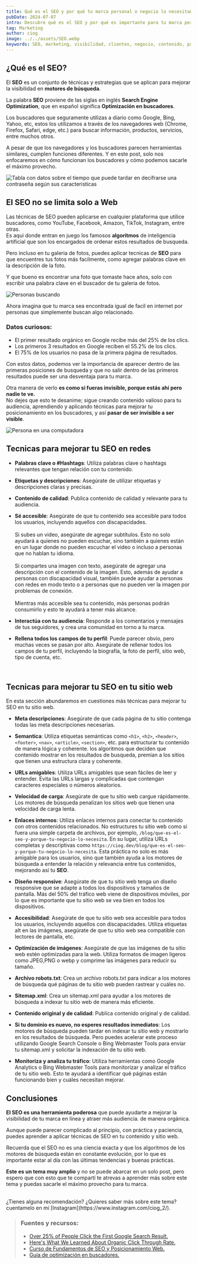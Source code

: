 ```yaml
---
title: Qué es el SEO y por qué tu marca personal o negocio lo necesitan
pubDate: 2024-07-07
intro: Descubre qué es el SEO y por qué es importante para tu marca personal o negocio. Aprende cómo puede mejorar la visibilidad en línea y atraer más audiencia.
tag: Marketing
author: ciog
image: ../../assets/SEO.webp
keywords: SEO, marketing, visibilidad, clientes, negocio, contenido, palabras clave, optimización, motores de búsqueda, ciog, woockom, marca personal
---
```



## ¿Qué es el SEO?

El **SEO** es un conjunto de técnicas y estrategias que se aplican para mejorar la visibilidad en **motores de búsqueda**.

La palabra **SEO** proviene de las siglas en inglés **Search Engine Optimization**, que en español significa **Optimización en buscadores**.

Los buscadores que seguramente utilizas a diario como Google, Bing, Yahoo, etc, estos los utilizamos a través de los navegadores web 
(Chrome, Firefox, Safari, edge, etc.) para buscar información, productos, servicios, entre muchos otros.

A pesar de que los navegadores y los buscadores parecen herramientas similares, cumplen funciones diferentes. Y en este post, solo nos
enfocaremos en cómo funcionan los buscadores y cómo podemos sacarle el máximo provecho.

<Image src="https://i.ibb.co/3pHT3qv/Google.jpg" width={800} height={300} alt="Tabla con datos sobre el tiempo que puede tardar en decifrarse una contraseña según sus caracteristicas"/>

## El SEO no se limita solo a Web 

Las técnicas de SEO pueden aplicarse en cualquier plataforma que utilice buscadores, como YouTube, Facebook, Amazon, TikTok, Instagram, entre otras.<br/>
Es aqui donde entran en juego los famosos **algoritmos** de inteligencia artificial que son los encargados de ordenar estos resultados de busqueda.

Pero incluso en tu galeria de fotos, puedes aplicar tecnicas de **SEO** para que encuentres tus fotos más facilmente, como agregar palabras clave en la descripción de la foto.

Y que bueno es encontrar una foto que tomaste hace años, solo con escribir una palabra clave en el buscador de tu galeria de fotos.

<Image src="https://res.cloudinary.com/dx7uimym1/image/upload/v1721028301/CIOG/Personas-buscando.webp" width={800} height={300} alt="Personas buscando"/>

Ahora imagina que tu marca sea encontrada igual de facil en internet por personas que simplemente buscan algo relacionado.

### Datos curiosos:
* El primer resultado orgánico en Google recibe más del 25% de los clics.
* Los primeros 3 resultados en Google reciben el 55.2% de los clics.
* El 75% de los usuarios no pasa de la primera página de resultados.


Con estos datos, podemos ver la importancia de aparecer dentro de las primeras posiciones de busqueda y que no salir dentro de las primeros resultados puede ser una
desventaja para tu marca.

Otra manera de verlo **es como si fueras invisible, porque estás ahí pero nadie te ve.** <br/>
No dejes que esto te desanime; sigue creando contenido valioso para tu audiencia, aprendiendo y 
aplicando técnicas para mejorar tu posicionamiento en los buscadores, y así **pasar de ser invisible a ser visible**.

<Image src="https://res.cloudinary.com/dx7uimym1/image/upload/v1721065608/CIOG/seo.webp" width={800} height={300} alt="Persona en una computadora"/>



## Tecnicas para mejorar tu SEO en redes



* **Palabras clave o #Hashtags**: Utiliza palabras clave o hashtags relevantes que tengan relación con tu contenido.

* **Etiquetas y descripciones**: Asegúrate de utilizar etiquetas y descripciones claras y precisas.

* **Contenido de calidad**: Publica contenido de calidad y relevante para tu audiencia.

* **Sé accesible**: Asegúrate de que tu contenido sea accesible para todos los usuarios, incluyendo aquellos con discapacidades. <br/><br/>
Si subes un video, asegúrate de agregar subtítulos. Esto no solo ayudará a quienes no pueden escuchar, sino también a quienes están en un lugar donde no pueden escuchar el video o incluso a personas que no hablan tu idioma. <br/><br/>
Si compartes una imagen con texto, asegúrate de agregar una descripción con el contenido de la imagen. Esto, además de ayudar a personas con discapacidad visual, también puede ayudar a personas con redes en modo texto o a personas que no pueden ver la imagen por problemas de conexión. <br/><br/>
Mientras más accesible sea tu contenido, más personas podrán consumirlo y esto te ayudará a tener más alcance.

* **Interactúa con tu audiencia**: Responde a los comentarios y mensajes de tus seguidores, y crea una comunidad en torno a tu marca.

* **Rellena todos los campos de tu perfil**: Puede parecer obvio, pero muchas veces se pasan por alto. Asegúrate de rellenar todos los campos de tu perfil, incluyendo la biografía, la foto de perfil, sitio web, tipo de cuenta, etc.
<br/>

## Tecnicas para mejorar tu SEO en tu sitio web

En esta sección abundaremos en cuestiones más técnicas para mejorar tu SEO en tu sitio web.

* **Meta descripciones**: Asegúrate de que cada página de tu sitio contenga todas las meta descripciones necesarias.

* **Semantica**: Utiliza etiquetas semánticas como `<h1>`, `<h2>`, `<header>`, `<footer>`, `<nav>`, `<article>`, `<section>`, etc. para estructurar tu contenido de manera lógica y coherente. los algoritmos que deciden que contenido mostrar en los resultados de busqueda, premian a los sitios que tienen una estructura clara y coherente.

* **URLs amigables**: Utiliza URLs amigables que sean fáciles de leer y entender. Evita las URLs largas y complicadas que contengan caracteres especiales o números aleatorios.

* **Velocidad de carga**: Asegúrate de que tu sitio web cargue rápidamente. Los motores de búsqueda penalizan los sitios web que tienen una velocidad de carga lenta.

* **Enlaces internos**: Utiliza enlaces internos para conectar tu contenido con otros contenidos relacionados. No estructures tu sitio web como si fuera una simple carpeta de archivos, por ejemplo, `/blog/que-es-el-seo-y-porque-tu-negocio-lo-necesita`. En su lugar, utiliza URLs completas y descriptivas como `https://ciog.dev/blog/que-es-el-seo-y-porque-tu-negocio-lo-necesita`. Esta práctica no solo es más amigable para los usuarios, sino que también ayuda a los motores de búsqueda a entender la relación y relevancia entre tus contenidos, mejorando así tu **SEO**.




* **Diseño responsive**: Asegúrate de que tu sitio web tenga un diseño responsive que se adapte a todos los dispositivos y tamaños de pantalla. Más del 50% del tráfico web viene de dispositivos móviles, por lo que es importante que tu sitio web se vea bien en todos los dispositivos.

* **Accesibilidad**: Asegúrate de que tu sitio web sea accesible para todos los usuarios, incluyendo aquellos con discapacidades. Utiliza etiquetas alt en las imágenes, asegúrate de que tu sitio web sea compatible con lectores de pantalla, etc.

* **Optimización de imágenes**: Asegúrate de que las imágenes de tu sitio web estén optimizadas para la web. Utiliza formatos de imagen ligeros como JPEG,PNG o webp y comprime las imágenes para reducir su tamaño.

* **Archivo robots.txt**: Crea un archivo robots.txt para indicar a los motores de búsqueda qué páginas de tu sitio web pueden rastrear y cuáles no.

* **Sitemap.xml**: Crea un sitemap.xml para ayudar a los motores de búsqueda a indexar tu sitio web de manera más eficiente.

* **Contenido original y de calidad**: Publica contenido original y de calidad.

* **Si tu dominio es nuevo, no esperes resultados inmediatos**: Los motores de búsqueda pueden tardar en indexar tu sitio web y mostrarlo en los resultados de búsqueda. Pero puedes acelerar este proceso utilizando Google Search Console o Bing Webmaster Tools para enviar tu sitemap.xml y solicitar la indexación de tu sitio web.

* **Monitoriza y analiza tu tráfico**: Utiliza herramientas como Google Analytics o Bing Webmaster Tools para monitorizar y analizar el tráfico de tu sitio web. Esto te ayudará a identificar qué páginas están funcionando bien y cuáles necesitan mejorar.


## Conclusiones

**El SEO es una herramienta poderosa** que puede ayudarte a mejorar la visibilidad de tu marca en línea y atraer más audiencia. de manera orgánica.

Aunque puede parecer complicado al principio, con práctica y paciencia, puedes aprender a aplicar técnicas de SEO en tu contenido y sitio web.

Recuerda que el SEO no es una ciencia exacta y que los algoritmos de los motores de búsqueda están en constante evolución, por lo que es importante estar al día con las últimas tendencias y buenas prácticas.


**Este es un tema muy amplio** y no se puede abarcar en un solo post, pero espero que con esto que te compartí te atrevas
a aprender más sobre este tema y puedas sacarle el máximo provecho para tu marca.

<br/>
¿Tienes alguna recomendación? ¿Quieres saber más sobre este tema? cuentamelo en mi [Instagram](https://www.instagram.com/ciog_2/).
<br/>


> ### Fuentes y recursos:
> * [Over 25% of People Click the First Google Search Result.](https://www.searchenginejournal.com/google-first-page-clicks/374516/)
> * [Here's What We Learned About Organic Click Through Rate.](https://backlinko.com/google-ctr-stats)
> * [Curso de Fundamentos de SEO y Posicionamiento Web.](https://platzi.com/cursos/seo/)
> * [Guía de optimización en buscadores.](https://developers.google.com/search/docs/fundamentals/seo-starter-guide?hl=es)